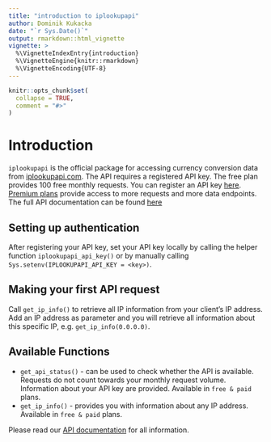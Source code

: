 ```yaml
---
title: "introduction to iplookupapi"
author: Dominik Kukacka
date: "`r Sys.Date()`"
output: rmarkdown::html_vignette
vignette: >
  %\VignetteIndexEntry{introduction}
  %\VignetteEngine{knitr::rmarkdown}
  %\VignetteEncoding{UTF-8}
---
```


```r
knitr::opts_chunk$set(
  collapse = TRUE,
  comment = "#>"
)
```

# Introduction

`iplookupapi` is the official package for accessing currency conversion data from [iplookupapi.com](https://iplookupapi.com). The API requires a registered API key. The free plan provides 100 free monthly requests. You can register an API key [here](https://app.iplookupapi.com/register). [Premium plans](https://iplookupapi.com/pricing/) provide access to more requests and more data endpoints. The full API documentation can be found [here](https://iplookupapi.com/docs/)

## Setting up authentication

After registering your API key, set your API key locally by calling the helper function `iplookupapi_api_key()` or by manually calling `Sys.setenv(IPLOOKUPAPI_API_KEY = <key>)`.

## Making your first API request

Call `get_ip_info()` to retrieve all IP information from your client's IP address. Add an IP address as parameter and you will retrieve all information about this specific IP, e.g. `get_ip_info(0.0.0.0)`.

## Available Functions

* `get_api_status()` - can be used to check whether the API is available. Requests do not count towards your monthly request volume. Information about your API key are provided. Available in `free & paid` plans.
* `get_ip_info()` - provides you with information about any IP address. Available in `free & paid` plans.

Please read our [API documentation](https://iplookupapi.com/docs/) for all information.
